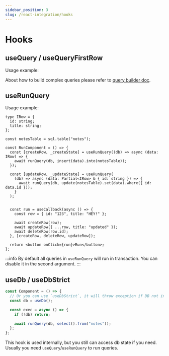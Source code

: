 ```yaml
---
sidebar_position: 3
slug: /react-integration/hooks
---
```


# Hooks

## useQuery / useQueryFirstRow

Usage example:


About how to build complex queries please refer to [query builder doc](/building-sql/query-builder).

## useRunQuery

Usage example:

```tsx
type IRow = {
  id: string;
  title: string;
};

const notesTable = sql.table("notes");

const RunComponent = () => {
  const [createRow, _createState] = useRunQuery((db) => async (data: IRow) => {
    await runQuery(db, insert(data).into(notesTable));
  });

  const [updateRow, _updateState] = useRunQuery(
    (db) => async (data: Partial<IRow> & { id: string }) => {
      await runQuery(db, update(notesTable).set(data).where({ id: data.id }));
    }
  );


  const run = useCallback(async () => {
    const row = { id: "123", title: "HEY!" };

    await createRow(row);
    await updateRow({ ...row, title: "updated" });
    await deleteRow(row.id);
  }, [createRow, deleteRow, updateRow]);

  return <button onClick={run}>Run</button>;
};
```

:::info
By default all queries in `useRunQuery` will run in transaction. You can disable it in the second argument.
:::

## useDb / useDbStrict

```typescript
const Component = () => {
  // Or you can use `useDbStrict`, it will throw exception if DB not initialized
  const db = useDb();

  const exec = async () => {
    if (!db) return;

    await runQuery(db, select().from("notes"));
  };
};
```

This hook is used internally, but you still can access db state
if you need. Usually you need `useQuery`/`useRunQuery` to run queries.
